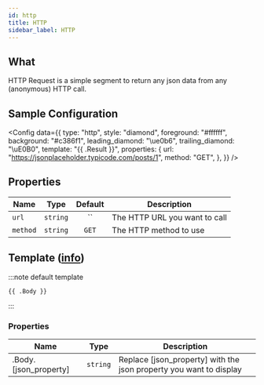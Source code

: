 ```yaml
---
id: http
title: HTTP
sidebar_label: HTTP
---
```


## What

HTTP Request is a simple segment to return any json data from any (anonymous) HTTP call.

## Sample Configuration


<Config
  data={{
    type: "http",
    style: "diamond",
    foreground: "#ffffff",
    background: "#c386f1",
    leading_diamond: "\ue0b6",
    trailing_diamond: "\uE0B0",
    template: "{{ .Result }}",
    properties: {
      url: "https://jsonplaceholder.typicode.com/posts/1",
      method: "GET",
    },
  }}
/>

## Properties

| Name     |   Type   | Default | Description                   |
| -------- | :------: | :-----: | ----------------------------- |
| `url`    | `string` |   ``    | The HTTP URL you want to call |
| `method` | `string` |  `GET`  | The HTTP method to use        |

## Template ([info][templates])

:::note default template

```template
{{ .Body }}
```

:::

### Properties

| Name                  | Type     | Description                                                        |
| --------------------- | -------- | ------------------------------------------------------------------ |
| .Body.[json_property] | `string` | Replace [json_property] with the json property you want to display |

[templates]: /docs/configuration/templates
